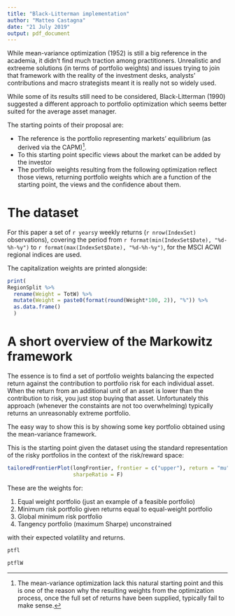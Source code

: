 ```yaml
---
title: "Black-Litterman implementation"
author: "Matteo Castagna"
date: "21 July 2019"
output: pdf_document
---
```


While mean-variance optimization (1952) is still a big reference in the academia, it didn't find much traction among practitioners.
Unrealistic and extreeme solutions (in terms of portfolio weights) and issues trying to join that framework with the reality of the investment desks, analysts' contributions and macro strategists meant it is really not so widely used.

While some of its results still need to be considered, Black-Litterman (1990) suggested a different approach to portfolio optimization which seems better suited for the average asset manager.

The starting points of their proposal are:

* The reference is the portfolio representing markets' equilibrium (as derived via the CAPM)^[The mean-variance optimization lack this natural starting point and this is one of the reason why the resulting weights from the optimization process, once the full set of returns have been supplied, typically fail to make sense.].
* To this starting point specific views about the market can be added by the investor
* The portfolio weights resulting from the following optimization reflect those views, returning portfolio weights which are a function of the starting point, the views and the confidence about them.

# The dataset

For this paper a set of `r years`y weekly returns (`r nrow(IndexSet)` observations), covering the period from `r format(min(IndexSet$Date), "%d-%h-%y")` to `r format(max(IndexSet$Date), "%d-%h-%y")`, for the MSCI ACWI regional indices are used.

The capitalization weights are printed alongside:

```r
print(
RegionSplit %>%
  rename(Weight = TotW) %>%
  mutate(Weight = paste0(format(round(Weight*100, 2)), "%")) %>%
  as.data.frame()
  )
```

# A short overview of the Markowitz framework

The essence is to find a set of portfolio weights balancing the expected return against the contribution to portfolio risk for each individual asset. When the return from an additional unit of an asset is lower than the contribution to risk, you just stop buying that asset. 
Unfortunately this approach (whenever the constaints are not too overwhelming) typically returns an unreasonably extreme portfolio.

The easy way to show this is by showing some key portfolio obtained using the mean-variance framework.

This is the starting point given the dataset using the standard representation of the risky portfolios in the context of the risk/reward space:

```r

tailoredFrontierPlot(longFrontier, frontier = c("upper"), return = "mu", risk = "Cov",
                     sharpeRatio = F)

```

These are the weights for:

1. Equal weight portfolio (just an example of a feasible portfolio)
2. Minimum risk portfolio  given returns equal to equal-weight portfolio
2. Global minimum risk portfolio
3. Tangency portfolio (maximum Sharpe) unconstrained

with their expected volatility and returns.

```r
ptfl

ptflW

```

